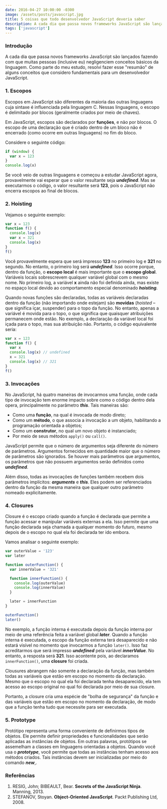 ```yaml
---
date: 2016-04-27 10:00:00 -0300
image: /assets/posts/javascript.jpg
title: 5 coisas que todo desenvolvedor JavaScript deveria saber
description: A cada dia que passa novos frameworks JavaScript são lançados fazendo com que muitas pessoas negligenciem conceitos básicos da linguagem.
tags: ['javascript']
---
```



<ProfileIntro />

### Introdução

A cada dia que passa novos frameworks JavaScript são lançados fazendo com que muitas pessoas (inclusive eu) negligenciem conceitos básicos da linguagem. Como parte do meu estudo, resolvi fazer esse "resumão" de alguns conceitos que considero fundamentais para um desenvolvedor JavaScript.

### 1. Escopos

Escopos em JavaScript são diferentes da maioria das outras linguagens cuja sintaxe é influenciada pela linguagem C. Nessas linguagens, o escopo é delimitado por blocos (geralmente criados por meio de chaves).

Em JavaScript, escopos são declarados por **funções**, e não por blocos. O escopo de uma declaração que é criado dentro de um bloco não é encerrado (como ocorre em outras linguagens) no fim do bloco.

Considere o seguinte código:

```javascript
if (window) {
  var x = 123
}
console.log(x)
```

Se você veio de outras linguagens e começou a estudar JavaScript agora, provavelmente vai esperar que o valor resultante seja **_undefined_**. Mas se executarmos o código, o valor resultante será **123**, pois o JavaScript não encerra escopos ao final de blocos.

### 2. Hoisting

Vejamos o seguinte exemplo:

```javascript
var x = 123
function f() {
  console.log(x)
  var x = 321
  console.log(x)
}
f()
```

Você provavelmente espera que será impresso **123** no primeiro log e **321** no segundo. No entanto, o primeiro log será **_undefined_**. Isso ocorre porque, dentro da função, o **escopo local** é mais importante que o **escopo global**. Variáveis locais sobrescrevem qualquer variável global com o mesmo nome. No primeiro log, a variável **x** ainda não foi definida ainda, mas existe no espaço local devido ao comportamento especial denominado **_hoisting_**.

Quando novas funções são declaradas, todas as variáveis declaradas dentro da função (não importando onde estejam) são **movidas** (_hoisted_ – que significa içar, suspender) para o topo da função. No entanto, apenas a variável é movida para o topo, o que significa que quaisquer atribuições permanecem onde estão. No exemplo, a declaração da variável local foi içada para o topo, mas sua atribuição não. Portanto, o código equivalente seria:

```javascript
var x = 123
function f() {
  var x
  console.log(x) // undefined
  x = 321
  console.log(x) // 321
}
f()
```

### 3. Invocações

No JavaScript, há quatro maneiras de invocarmos uma função, onde cada tipo de invocação tem enorme impacto sobre como o código dentro dela opera, principalmente no parâmetro **_this_**. Tais maneiras são:

- Como uma **função**, na qual é invocada de modo direto;
- Como um **método**, o que associa a invocação a um objeto, habilitando a programação orientada a objetos;
- Como um **construtor**, no qual um novo objeto é instanciado;
- Por meio de seus métodos <code>apply()</code> ou <code>call()</code>.

<!-- Antes de analisarmos essas quatro formas, é importante ressaltar alguns detalhes. -->

JavaScript permite que o número de argumentos seja diferente do número de parâmetros. Argumentos fornecidos em quantidade maior que o número de parâmetros são ignorados. Se houver mais parâmetros que argumentos, os parâmetros que não possuem argumentos serão definidos como **_undefined_**.

Além disso, todas as invocações de funções também recebem dois parâmetros implícitos: **_arguments_** e **_this_**. Eles podem ser referenciados dentro da função da mesma maneira que qualquer outro parâmetro nomeado explicitamente.

### 4. Closures

Closure é o escopo criado quando a função é declarada que permite a função acessar e manipular variáveis externas a ela. Isso permite que uma função declarada seja chamada a qualquer momento do futuro, mesmo depois de o escopo no qual ela foi declarada ter ido embora.

Vamos analisar o seguinte exemplo:

```javascript
var outerValue = '123'
var later

function outerFunction() {
  var innerValue = '321'

  function innerFunction() {
    console.log(outerValue)
    console.log(innerValue)
  }

  later = innerFunction
}

outerFunction()
later()
```

No exemplo, a função interna é executada depois da função interna por meio de uma referência feita a variável global **_later_**. Quando a função interna é executada, o escopo da função externa terá desaparecido e não estará visível no momento que invocarmos a função <code>later()</code>. Isso faz acreditarmos que será impresso **_undefined_** pela variável **_innerValue_**. No entanto, a resposta será **321**. Isso acontente pois, ao declaramos <code>innerFunction()</code>, uma **closure** foi criada.

Clousures abrangem não somente a declaração da função, mas também todas as variáveis que estão em escopo no momento da declaração. Mesmo que o escopo no qual ela foi declarada tenha desaparecido, ela tem acesso ao escopo original no qual foi declarada por meio de sua closure.

Portanto, a closure cria uma espécie de "bolha de segurança" da função e das variáveis que estão em escopo no momento da declaração, de modo que a função tenha tudo que necessite para ser executada.

### 5. Prototype

Protótipo representa uma forma conveniente de definirmos tipos de objetos. Ele permite definir propriedades e funcionalidades que serão aplicadas as instâncias de objetos. Em outras palavras, protótipos se assemelham a classes em linguagens orientadas a objetos. Quando você usa o **_prototype_**, você permite que todas as instâncias tenham acesso aos métodos criados. Tais instâncias devem ser inicializadas por meio do comando **_new_**,.

### Referências

1. RESIG, John; BIBEAULT, Bear. **Secrets of the JavaScript Ninja**. Manning, 2013.
2. STEFANOV, Stoyan. **Object-Oriented JavaScript**. Packt Publishing Ltd, 2008.
